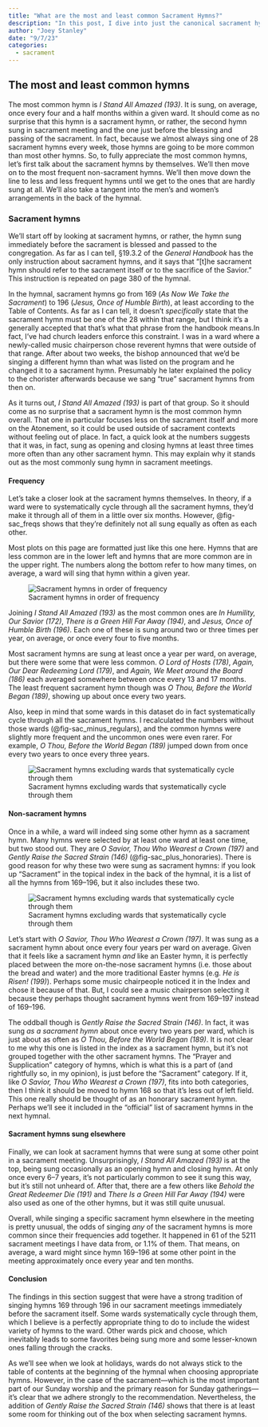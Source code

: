 ```yaml
---
title: "What are the most and least common Sacrament Hymns?"
description: "In this post, I dive into just the canonical sacrament hymns (i.e. hymns 169--196)."
author: "Joey Stanley"
date: "9/7/23"
categories:
  - sacrament
---
```


## The most and least common hymns

The most common hymn is *I Stand All Amazed (193)*. It is sung, on average, once every four and a half months within a given ward. It should come as no surprise that this hymn is a sacrament hymn, or rather, the second hymn sung in sacrament meeting and the one just before the blessing and passing of the sacrament. In fact, because we almost always sing one of 28 sacrament hymns every week, those hymns are going to be more common than most other hymns. So, to fully appreciate the most common hymns, let's first talk about the sacrament hymns by themselves. We'll then move on to the most frequent non-sacrament hymns. We'll then move down the line to less and less frequent hymns until we get to the ones that are hardly sung at all. We'll also take a tangent into the men's and women's arrangements in the back of the hymnal.

### Sacrament hymns

We'll start off by looking at sacrament hymns, or rather, the hymn sung immediately before the sacrament is blessed and passed to the congregation. As far as I can tell, §19.3.2 of the *General Handbook* has the only instruction about sacrament hymns, and it says that "\[t\]he sacrament hymn should refer to the sacrament itself or to the sacrifice of the Savior." This instruction is repeated on page 380 of the hymnal.

In the hymnal, sacrament hymns go from 169 (*As Now We Take the Sacrament*) to 196 (*Jesus, Once of Humble Birth*), at least according to the Table of Contents. As far as I can tell, it doesn't *specifically* state that the sacrament hymn must be one of the 28 within that range, but I think it's a generally accepted that that's what that phrase from the handbook means.[In fact, I've had church leaders enforce this constraint. I was in a ward where a newly-called music chairperson chose reverent hymns that were outside of that range. After about two weeks, the bishop announced that we'd be singing a different hymn than what was listed on the program and he changed it to a sacrament hymn. Presumably he later explained the policy to the chorister afterwards because we sang "true" sacrament hymns from then on.]{.aside}

As it turns out, *I Stand All Amazed (193)* is part of that group. So it should come as no surprise that a sacrament hymn is the most common hymn overall. That one in particular focuses less on the sacrament itself and more on the Atonement, so it could be used outside of sacrament contexts without feeling out of place. In fact, a quick look at the numbers suggests that it was, in fact, sung as opening and closing hymns at least three times more often than any other sacrament hymn. This may explain why it stands out as the most commonly sung hymn in sacrament meetings.

#### Frequency

Let's take a closer look at the sacrament hymns themselves. In theory, if a ward were to systematically cycle through all the sacrament hymns, they'd make it through all of them in a little over six months. However, @fig-sac_freqs shows that they're definitely not all sung equally as often as each other.

[Most plots on this page are formatted just like this one here. Hymns that are less common are in the lower left and hymns that are more common are in the upper right. The numbers along the bottom refer to how many times, on average, a ward will sing that hymn within a given year.]{.aside}

![Sacrament hymns in order of frequency](../images/sacrament.jpeg){#fig-sac_freqs}

Joining *I Stand All Amazed (193)* as the most common ones are *In Humility, Our Savior (172)*, *There is a Green Hill Far Away (194)*, and *Jesus, Once of Humble Birth (196)*. Each one of these is sung around two or three times per year, on average, or once every four to five months.

Most sacrament hymns are sung at least once a year per ward, on average, but there were some that were less common. *O Lord of Hosts (178)*, *Again, Our Dear Redeeming Lord (179)*, and *Again, We Meet around the Board (186)* each averaged somewhere between once every 13 and 17 months. The least frequent sacrament hymn though was *O Thou, Before the World Began (189)*, showing up about once every two years.

Also, keep in mind that some wards in this dataset do in fact systematically cycle through all the sacrament hymns. I recalculated the numbers without those wards (@fig-sac_minus_regulars), and the common hymns were slightly more frequent and the uncommon ones were even rarer. For example, *O Thou, Before the World Began (189)* jumped down from once every two years to once every three years.

![Sacrament hymns excluding wards that systematically cycle through them](../images/sacrament_minus_regulars.jpeg){#fig-sac_minus_regulars}

#### Non-sacrament hymns

Once in a while, a ward will indeed sing some other hymn as a sacrament hymn. Many hymns were selected by at least one ward at least one time, but two stood out. They are *O Savior, Thou Who Wearest a Crown (197)* and *Gently Raise the Sacred Strain (146)* (@fig-sac_plus_honoraries). There is good reason for why these two were sung as sacrament hymns: if you look up "Sacrament" in the topical index in the back of the hymnal, it is a list of all the hymns from 169--196, but it also includes these two.

![Sacrament hymns excluding wards that systematically cycle through them](../images/sacrament_plus_honoraries.jpeg){#fig-sac_plus_honoraries}

Let's start with *O Savior, Thou Who Wearest a Crown (197)*. It was sung as a sacrament hymn about once every four years per ward on average. Given that it feels like a sacrament hymn *and* like an Easter hymn, it is perfectly placed between the more on-the-nose sacrament hymns (i.e. those about the bread and water) and the more traditional Easter hymns (e.g. *He is Risen! (199)*). Perhaps some music chairpeople noticed it in the Index and chose it because of that. But, I could see a music chairperson selecting it because they perhaps thought sacrament hymns went from 169--197 instead of 169--196.

The oddball though is *Gently Raise the Sacred Strain (146)*. In fact, it was sung *as a sacrament hymn* about once every two years per ward, which is just about as often as *O Thou, Before the World Began (189)*. It is not clear to me why this one is listed in the index as a sacrament hymn, but it's not grouped together with the other sacrament hymns. The "Prayer and Supplication" category of hymns, which is what this is a part of (and rightfully so, in my opinion), is just before the "Sacrament" category. If it, like *O Savior, Thou Who Wearest a Crown (197)*, fits into both categories, then I think it should be moved to hymn 168 so that it's less out of left field. This one really should be thought of as an honorary sacrament hymn. Perhaps we'll see it included in the "official" list of sacrament hymns in the next hymnal.

#### Sacrament hymns sung elsewhere

Finally, we can look at sacrament hymns that were sung at some other point in a sacrament meeting. Unsurprisingly, *I Stand All Amazed (193)* is at the top, being sung occasionally as an opening hymn and closing hymn. At only once every 6--7 years, it's not particularly common to see it sung this way, but it's still not unheard of. After that, there are a few others like *Behold the Great Redeemer Die (191)* and *There Is a Green Hill Far Away (194)* were also used as one of the other hymns, but it was still quite unusual.

Overall, while singing a specific sacrament hymn elsewhere in the meeting is pretty unusual, the odds of singing *any* of the sacrament hymns is more common since their frequencies add together. It happened in 61 of the 5211 sacrament meetings I have data from, or 1.1% of them. That means, on average, a ward might since hymn 169--196 at some other point in the meeting approximately once every year and ten months.

#### Conclusion

The findings in this section suggest that were have a strong tradition of singing hymns 169 through 196 in our sacrament meetings immediately before the sacrament itself. Some wards systematically cycle through them, which I believe is a perfectly appropriate thing to do to include the widest variety of hymns to the ward. Other wards pick and choose, which inevitably leads to some favorites being sung more and some lesser-known ones falling through the cracks.

As we'll see when we look at holidays, wards do not always stick to the table of contents at the beginning of the hymnal when choosing appropriate hymns. However, in the case of the sacrament---which is the most important part of our Sunday worship and the primary reason for Sunday gatherings---it's clear that we adhere strongly to the recommendation. Nevertheless, the addition of *Gently Raise the Sacred Strain (146)* shows that there is at least some room for thinking out of the box when selecting sacrament hymns.
